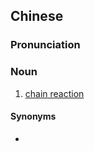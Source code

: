 {{also|链反应}}
==Chinese==
{{zh-forms|s=链反应|type=12}}

===Pronunciation===
{{zh-pron
|m=liànfǎnyìng
|cat=n
}}

===Noun===
{{zh-noun}}

# {{lb|zh|physics}} [[chain reaction]]

====Synonyms====
* {{zh-l|鏈式反應}}